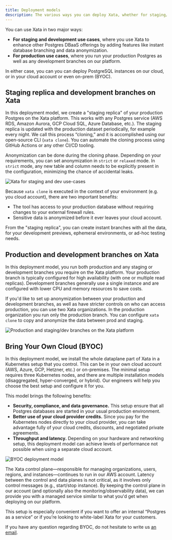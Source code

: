 ```yaml
---
title: Deployment models
description: The various ways you can deploy Xata, whether for staging/dev or production, hosted in our cloud or in your cloud account.
---
```


You can use Xata in two major ways:

- **For staging and development use cases**, where you use Xata to enhance other Postgres DBaaS offerings by adding features like instant database branching and data anonymization.
- **For production use cases**, where you run your production Postgres as well as any development branches on our platform.

In either case, you can you can deploy PostgreSQL instances on our cloud, or in your cloud account or even on-prem (BYOC).

## Staging replica and development branches on Xata

In this deployment model, we create a "staging replica" of your production Postgres on the Xata platform. This works with 
any Postgres service (AWS RDS, Amazon Aurora, GCP Cloud SQL, Azure Database, etc.). The staging replica is updated with
the production dataset periodically, for example every night.  We call this process “cloning,” and it is accomplished using our 
open-source CLI (`xata clone`). You can automate the cloning process using GitHub Actions or any other CI/CD tooling.

Anonymization can be done during the cloning phase. Depending on your requirements, you can set anonymization in `strict`
or `relaxed` mode. In `strict` mode, any new table and column needs to be explicitly present in the configuration,
minimizing the chance of accidental leaks.

![Xata for staging and dev use-cases](assets/images/xata-deployment-staging.png)

Because `xata clone` is executed in the context of your environment (e.g. you cloud account), there are two important benefits:

- The tool has access to your production database without requiring changes to your external firewall rules.
- Sensitive data is anonymized before it ever leaves your cloud account.

From the "staging replica", you can create instant branches with all the data, for your development previews, ephemeral environments,
or ad-hoc testing needs.

## Production and development branches on Xata

In this deployment model, you run both production and any staging or development branches you require on the Xata platform. Your production 
branch is typically configured for high availability (with one or multiple read replicas). Development branches generally use a single 
instance and are configured with lower CPU and memory resources to save costs.

If you'd like to set up anonymization between your production and development branches, as well as have stricter controls on who can access production, you can use two Xata organizations. In the production organization you run only the production branch. You can configure `xata clone` to copy and anonymize the data between prod and staging.

![Production and staging/dev branches on the Xata platform](assets/images/xata-prod-branches-diagram.png)

## Bring Your Own Cloud (BYOC)

In this deployment model, we install the whole dataplane part of Xata in a Kubernetes setup that you control. This can be in your
own cloud account (AWS, Azure, GCP, Hetzner, etc.) or on-premises. The minimal setup requires three Kubernetes nodes, and there are multiple
installation models (disaggregated, hyper-converged, or hybrid). Our engineers will help you choose the best setup and configure it for you.

This model brings the following benefits:

- **Security, compliance, and data governance.** This setup ensure that all Postgres databases are started in your usual production environment.
- **Better use of your cloud provider credits.** Since you pay for the Kubernetes nodes directly to your cloud provider, you can take advantage fully of your cloud credits, discounts, and negotiated private agreements.
- **Throughput and latency.** Depending on your hardware and networking setup, this deployment model can achieve levels of performance not possible when using a separate cloud account.

![BYOC deployment model](assets/images/byoc-architecture.png)

The Xata control plane—responsible for managing organizations, users, regions, and instances—continues to run in our AWS account. Latency between 
the control and data planes is not critical, as it involves only control messages (e.g., start/stop instance). By keeping the control plane in 
our account (and optionally also the monitoring/observability data), we can provide you with a managed service similar to what you'd get 
when deploying on our platform.

This setup is especially convenient if you want to offer an internal “Postgres as a service” or if you’re looking to white-label Xata for your customers.

If you have any question regarding BYOC, do not hesitate to write us [an email](mailto:info@xata.io).